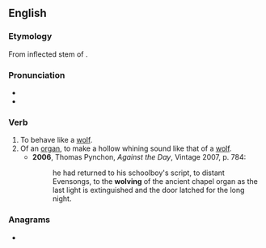 ==English==

===Etymology===
From inflected stem of {{m|en|wolf}}.

===Pronunciation===
* {{IPA|/wʊlv/|lang=en}}
* {{rhymes|ʊlv|lang=en}}

===Verb===
{{en-verb|wolv}}

# To behave like a [[wolf]].
# Of an [[organ]], to make a hollow whining sound like that of a [[wolf]].
#* '''2006''', Thomas Pynchon, ''Against the Day'', Vintage 2007, p. 784:
#*: he had returned to his schoolboy's script, to distant Evensongs, to the '''wolving''' of the ancient chapel organ as the last light is extinguished and the door latched for the long night.

===Anagrams===
* {{l|en|vowel}}